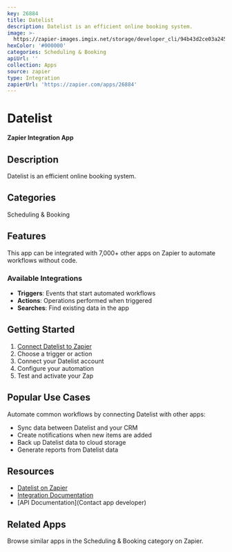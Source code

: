 ```yaml
---
key: 26884
title: Datelist
description: Datelist is an efficient online booking system.
image: >-
  https://zapier-images.imgix.net/storage/developer_cli/94b43d2ce03a24531e34f08fab4d34cf.png?auto=format%2Ccompress&ixlib=python-3.0.0&q=50
hexColor: '#000000'
categories: Scheduling & Booking
apiUrl: ''
collection: Apps
source: zapier
type: Integration
zapierUrl: 'https://zapier.com/apps/26884'
---
```

# Datelist

**Zapier Integration App**

## Description

Datelist is an efficient online booking system.

## Categories

Scheduling & Booking

## Features

This app can be integrated with 7,000+ other apps on Zapier to automate workflows without code.

### Available Integrations

- **Triggers**: Events that start automated workflows
- **Actions**: Operations performed when triggered
- **Searches**: Find existing data in the app

## Getting Started

1. [Connect Datelist to Zapier](https://zapier.com/apps/26884)
2. Choose a trigger or action
3. Connect your Datelist account
4. Configure your automation
5. Test and activate your Zap

## Popular Use Cases

Automate common workflows by connecting Datelist with other apps:

- Sync data between Datelist and your CRM
- Create notifications when new items are added
- Back up Datelist data to cloud storage
- Generate reports from Datelist data

## Resources

- [Datelist on Zapier](https://zapier.com/apps/26884)
- [Integration Documentation](https://zapier.com/apps/26884/integrations)
- [API Documentation](Contact app developer)

## Related Apps

Browse similar apps in the Scheduling & Booking category on Zapier.
